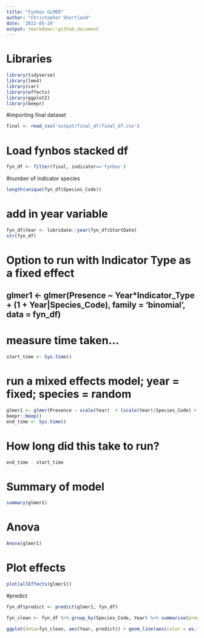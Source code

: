 ```yaml
---
title: "Fynbos GLMER"
author: "Christopher Shortland"
date: '2022-05-24'
output: rmarkdown::github_document
---
```


# Libraries
```r
library(tidyverse)
library(lme4)
library(car)
library(effects)
library(ggplot2)
library(beepr)
```
#importing final dataset
``` r
final <- read_csv('output/final_df/final_df.csv')
```
# Load fynbos stacked df
```r
fyn_df <- filter(final, indicator=='fynbos')
```
#number of indicator species
```r
length(unique(fyn_df$Species_Code))
```
# add in year variable
```r
fyn_df$Year <- lubridate::year(fyn_df$StartDate)
str(fyn_df)
```
# Option to run with Indicator Type as a fixed effect
## glmer1 <- glmer(Presence ~ Year*Indicator_Type + (1 + Year|Species_Code), family = 'binomial', data = fyn_df)

# measure time taken...
```r
start_time <- Sys.time()
```
# run a mixed effects model; year = fixed; species = random
```r
glmer1 <- glmer(Presence ~ scale(Year)  + (scale(Year)|Species_Code) + (1|Pentad), family = 'binomial', data = fyn_df)
beepr::beep()
end_time <- Sys.time()
```
# How long did this take to run?
```r
end_time - start_time
```
# Summary of model
```r
summary(glmer1)
```
# Anova
```r
Anova(glmer1)
```
# Plot effects
```r
plot(allEffects(glmer1))
```
#predict
```r
fyn_df$predict <- predict(glmer1, fyn_df)

fyn_clean <- fyn_df %>% group_by(Species_Code, Year) %>% summarise(predict = mean(predict))
```
```r
ggplot(data=fyn_clean, aes(Year, predict)) + geom_line(aes(color = as.factor(Species_Code)))
```
